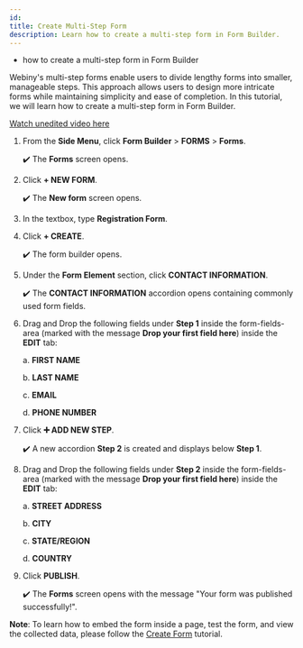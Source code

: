 ```yaml
---
id: 
title: Create Multi-Step Form
description: Learn how to create a multi-step form in Form Builder.
---
```



<Alert type="success" title="WHAT YOU'LL LEARN">

- how to create a multi-step form in Form Builder

</Alert>

Webiny's multi-step forms enable users to divide lengthy forms into smaller, manageable steps. This approach allows users to design more intricate forms while maintaining simplicity and ease of completion. In this tutorial, we will learn how to create a multi-step form in Form Builder.


[Watch unedited video here](https://drive.google.com/file/d/10VTQQN0lLtouIcr11lhsvVvvLnkzOKXy/view?usp=sharing)



1. From the **Side Menu**, click **Form Builder** > **FORMS** > **Forms**.

   ✔️ The **Forms** screen opens.

2. Click **+ NEW FORM**.

   ✔️ The **New form** screen opens.

3. In the textbox, type **Registration Form**.

4. Click **+ CREATE**.

   ✔️ The form builder opens.

5. Under the **Form Element** section, click **CONTACT INFORMATION**.

   ✔️ The **CONTACT INFORMATION** accordion opens containing commonly used form fields.

6. Drag and Drop the following fields under **Step 1** inside the form-fields-area (marked with the message **Drop your first field here**) inside the **EDIT** tab:

   a. **FIRST NAME**

   b. **LAST NAME**

   c. **EMAIL**

   d. **PHONE NUMBER**

7. Click **➕ ADD NEW STEP**.

   ✔️ A new accordion **Step 2** is created and displays below **Step 1**.

8. Drag and Drop the following fields under **Step 2** inside the form-fields-area (marked with the message **Drop your first field here**) inside the **EDIT** tab:

   a. **STREET ADDRESS**

   b. **CITY**

   c. **STATE/REGION**

   d. **COUNTRY**

9. Click **PUBLISH**.

   ✔️ The **Forms** screen opens with the message "Your form was published successfully!".

**Note**: To learn how to embed the form inside a page, test the form, and view the collected data, please follow the [Create Form](/docs/{version}/user-guides/form-builder/essentials/create-form) tutorial.